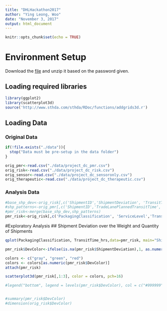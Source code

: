 ---
title: "DHLHackathon2017"
author: "Ying Leong, Woo"
date: "November 3, 2017"
output: html_document
---

```{r setup, include=FALSE}
knitr::opts_chunk$set(echo = TRUE)
```

# Environment Setup

Download the [file](https://www.dropbox.com/sh/bh9narqilk68f11/AADl8zBFj2a2C-Pg4B9ijtnma/fullset%20%28final%29.zip?dl=0) and unzip it based on the password given.

## Loading required libraries
```{r load-library}
library(ggplot2)
library(scatterplot3d)
source('http://www.sthda.com/sthda/RDoc/functions/addgrids3d.r')

```

## Loading Data
### Original Data
```{r loading-data, cache=TRUE}
if(!file.exists("./data")){
  stop("Data must be pre-setup in the data folder")
}

orig_pmr<-read.csv("./data/project_dc_pmr.csv")
orig_risk<-read.csv("./data/project_dc_risk.csv")
orig_sensor<-read.csv("./data/project_dc_sensoronly.csv")
orig_therapeutic<-read.csv("./data/project_dc_therapeutic.csv")
```

### Analysis Data
```{r analysis-data, cache=TRUE}
#base_shp_dev<-orig_risk[,c('ShipmentID','ShipmentDeviation', 'TransitTime_hrs','PackagingClassification', 'ServiceLevel')]
#shp_patterns<-orig_pmr[,c('ShipmentID','TradeLanePlannedTransitTime','ActualWeight')]
#pmr_risk<-merge(base_shp_dev,shp_patterns)
pmr_risk<-orig_risk[,c('PackagingClassification', 'ServiceLevel','TransitTime_hrs','ShipmentDeviation','ShipmentID')]
```

#Exploratory Analysis
## Shipment Deviation over the Weight and Quantity of Shipments
```{r shp-deviation-distribution}
qplot(PackagingClassification, TransitTime_hrs,data=pmr_risk, main="Shipment Deviation Distribution", ylab="TransitTime_hrs", xlab="PackagingClassification", colour=ShipmentDeviation)

pmr_risk$DevColor<-ifelse(is.na(pmr_risk$ShipmentDeviation),1, as.numeric(pmr_risk$ShipmentDeviation)+2)

colors <- c("gray", "green", "red")
colors <- colors[as.numeric(pmr_risk$DevColor)]
attach(pmr_risk)

scatterplot3d(pmr_risk[,1:3], color = colors, pch=16)

#legend("bottom", legend = levels(pmr_risk$DevColor), col = c("#999999", "#E69F00", "#56B4E9"), pch = 16)


#summary(pmr_risk$DevColor)
#dimension(orig_risk$DevColor)
```



